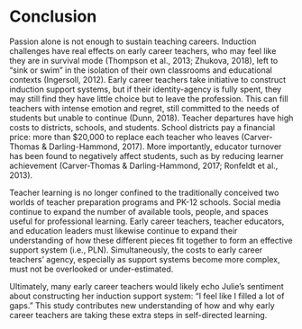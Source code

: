 # Conclusion

Passion alone is not enough to sustain teaching careers. Induction challenges have real effects on early career teachers, who may feel like they are in survival mode (Thompson et al., 2013; Zhukova, 2018), left to “sink or swim” in the isolation of their own classrooms and educational contexts (Ingersoll, 2012). Early career teachers take initiative to construct induction support systems, but if their identity-agency is fully spent, they may still find they have little choice but to leave the profession. This can fill teachers with intense emotion and regret, still committed to the needs of students but unable to continue (Dunn, 2018). Teacher departures have high costs to districts, schools, and students. School districts pay a financial price: more than $20,000 to replace each teacher who leaves (Carver-Thomas & Darling-Hammond, 2017). More importantly, educator turnover has been found to negatively affect students, such as by reducing learner achievement (Carver-Thomas & Darling-Hammond, 2017; Ronfeldt et al., 2013).

Teacher learning is no longer confined to the traditionally conceived two worlds of teacher preparation programs and PK-12 schools. Social media continue to expand the number of available tools, people, and spaces useful for professional learning. Early career teachers, teacher educators, and education leaders must likewise continue to expand their understanding of how these different pieces fit together to form an effective support system (i.e., PLN). Simultaneously, the costs to early career teachers’ agency, especially as support systems become more complex, must not be overlooked or under-estimated.

Ultimately, many early career teachers would likely echo Julie’s sentiment about constructing her induction support system: “I feel like I filled a lot of gaps.” This study contributes new understanding of how and why early career teachers are taking these extra steps in self-directed learning.
